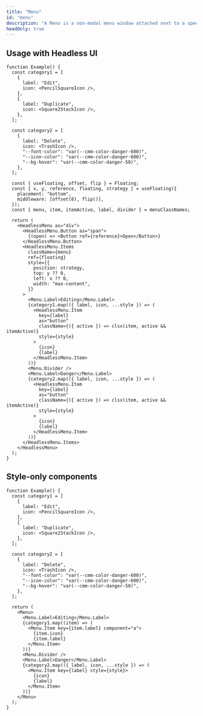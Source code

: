 ```yaml
---
title: "Menu"
id: "menu"
description: "A Menu is a non-modal menu window attached next to a specific element."
headOnly: true
---
```


## Usage with Headless UI

```tsx live
function Example() {
  const category1 = [
    {
      label: "Edit",
      icon: <PencilSquareIcon />,
    },
    {
      label: "Duplicate",
      icon: <Square2StackIcon />,
    },
  ];

  const category2 = [
    {
      label: "Delete",
      icon: <TrashIcon />,
      "--font-color": "var(--cmm-color-danger-600)",
      "--icon-color": "var(--cmm-color-danger-600)",
      "--bg-hover": "var(--cmm-color-danger-50)",
    },
  ];

  const { useFloating, offset, flip } = Floating;
  const { x, y, reference, floating, strategy } = useFloating({
    placement: "bottom",
    middleware: [offset(8), flip()],
  });
  const { menu, item, itemActive, label, divider } = menuClassNames;

  return (
    <HeadlessMenu as="div">
      <HeadlessMenu.Button as="span">
        {(open) => <Button ref={reference}>Open</Button>}
      </HeadlessMenu.Button>
      <HeadlessMenu.Items
        className={menu}
        ref={floating}
        style={{
          position: strategy,
          top: y ?? 0,
          left: x ?? 0,
          width: "max-content",
        }}
      >
        <Menu.Label>Editing</Menu.Label>
        {category1.map(({ label, icon, ...style }) => (
          <HeadlessMenu.Item
            key={label}
            as="button"
            className={({ active }) => clsx(item, active && itemActive)}
            style={style}
          >
            {icon}
            {label}
          </HeadlessMenu.Item>
        ))}
        <Menu.Divider />
        <Menu.Label>Danger</Menu.Label>
        {category2.map(({ label, icon, ...style }) => (
          <HeadlessMenu.Item
            key={label}
            as="button"
            className={({ active }) => clsx(item, active && itemActive)}
            style={style}
          >
            {icon}
            {label}
          </HeadlessMenu.Item>
        ))}
      </HeadlessMenu.Items>
    </HeadlessMenu>
  );
}
```

## Style-only components

```tsx live
function Example() {
  const category1 = [
    {
      label: "Edit",
      icon: <PencilSquareIcon />,
    },
    {
      label: "Duplicate",
      icon: <Square2StackIcon />,
    },
  ];

  const category2 = [
    {
      label: "Delete",
      icon: <TrashIcon />,
      "--font-color": "var(--cmm-color-danger-600)",
      "--icon-color": "var(--cmm-color-danger-600)",
      "--bg-hover": "var(--cmm-color-danger-50)",
    },
  ];

  return (
    <Menu>
      <Menu.Label>Editing</Menu.Label>
      {category1.map((item) => (
        <Menu.Item key={item.label} component="a">
          {item.icon}
          {item.label}
        </Menu.Item>
      ))}
      <Menu.Divider />
      <Menu.Label>Danger</Menu.Label>
      {category2.map(({ label, icon, ...style }) => (
        <Menu.Item key={label} style={style}>
          {icon}
          {label}
        </Menu.Item>
      ))}
    </Menu>
  );
}
```
